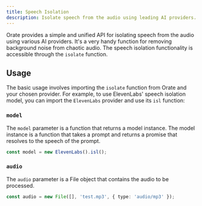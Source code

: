 ```yaml
---
title: Speech Isolation
description: Isolate speech from the audio using leading AI providers.
---
```


Orate provides a simple and unified API for isolating speech from the audio using various AI providers. It's a very handy function for removing background noise from chaotic audio. The speech isolation functionality is accessible through the `isolate` function.

## Usage

The basic usage involves importing the `isolate` function from Orate and your chosen provider. For example, to use ElevenLabs' speech isolation model, you can import the `ElevenLabs` provider and use its `isl` function:

<SpeechIsolationDemo />

### `model`

The `model` parameter is a function that returns a model instance. The model instance is a function that takes a prompt and returns a promise that resolves to the speech of the prompt.

```ts
const model = new ElevenLabs().isl();
```

### `audio`

The `audio` parameter is a File object that contains the audio to be processed.

```ts
const audio = new File([], 'test.mp3', { type: 'audio/mp3' });
```